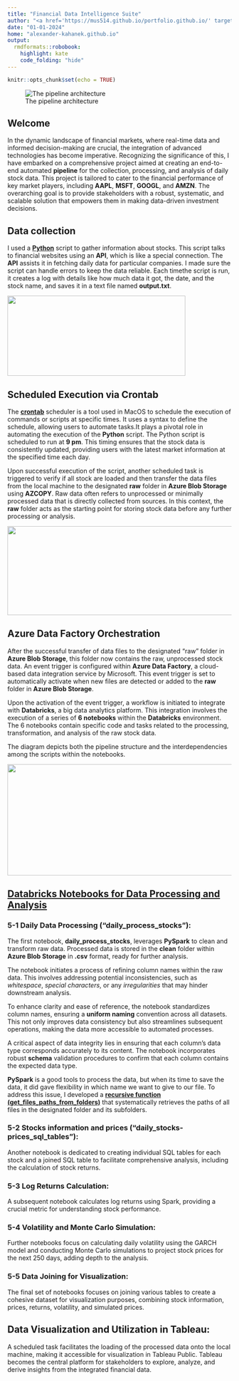 ```yaml
---
title: "Financial Data Intelligence Suite"
author: "<a href='https://mus514.github.io/portfolio.github.io/' target='_blank'>Mustapha Bouhsen"
date: "01-01-2024"
home: "alexander-kahanek.github.io"
output: 
  rmdformats::robobook:
    highlight: kate
    code_folding: "hide"
---
```



```r
knitr::opts_chunk$set(echo = TRUE)
```



![The pipeline architecture](architecture.gif)

## Welcome

In the dynamic landscape of financial markets, where real-time data and informed decision-making are crucial, the integration of advanced technologies has become imperative. Recognizing the significance of this, I have embarked on a comprehensive project aimed at creating an end-to-end automated **pipeline** for the collection, processing, and analysis of daily stock data. This project is tailored to cater to the financial performance of key market players, including **AAPL**, **MSFT**, **GOOGL**, and **AMZN**. The overarching goal is to provide stakeholders with a robust, systematic, and scalable solution that empowers them in making data-driven investment decisions.


## Data collection

I used a [**Python**](https://github.com/mus514/ML_Pipeline_Hub/blob/main/azure_api_daily_load.py) script to gather information about stocks. This script talks to financial websites using an **API**, which is like a special connection. The **API** assists it in fetching daily data for particular companies. I made sure the script can handle errors to keep the data reliable. Each timethe script is run, it creates a log with details like how much data it got, the date, and the stock name, and saves it in a text file named **output.txt**.

![](log.png){width="400" height="180"}



## Scheduled Execution via Crontab


The [**crontab**](https://crontab.guru) scheduler is a tool used in MacOS to schedule the execution of commands or scripts at specific times. It uses a syntax to define the schedule, allowing users to automate tasks.It plays a pivotal role in automating the execution of the **Python** script. The Python script is scheduled to run at **9 pm**. This timing ensures that the stock data is consistently updated, providing users with the latest market information at the specified time each day.

Upon successful execution of the script, another scheduled task is triggered to verify if all stock are loaded and then transfer the data files from the local machine to the designated **raw** folder in **Azure Blob Storage** using **AZCOPY**. Raw data often refers to unprocessed or minimally processed data that is directly collected from sources. In this context, the **raw** folder acts as the starting point for storing stock data before any further processing or analysis.

![](blob.png){width="700" height="200"}


## Azure Data Factory Orchestration

After the successful transfer of data files to the designated "raw" folder in **Azure Blob Storage**, this folder now contains the raw, unprocessed stock data. An event trigger is configured within **Azure Data Factory**, a cloud-based data integration service by Microsoft. This event trigger is set to automatically activate when new files are detected or added to the **raw** folder in **Azure Blob Storage**.

Upon the activation of the event trigger, a workflow is initiated to integrate with **Databricks**, a big data analytics platform. This integration involves the execution of a series of **6 notebooks** within the **Databricks** environment. The 6 notebooks contain specific code and tasks related to the processing, transformation, and analysis of the raw stock data.

The diagram depicts both the pipeline structure and the interdependencies among the scripts within the notebooks.

![](factory.png){width="700" height="250"}


## [Databricks Notebooks for Data Processing and Analysis](https://github.com/mus514/ML_Pipeline_Hub/tree/main/Daily-process_Notebooks)

### 5-1 Daily Data Processing ("daily_process_stocks"):

The first notebook, **daily_process_stocks**,  leverages **PySpark** to clean and transform raw data. Processed data is stored in the **clean** folder within **Azure Blob Storage** in **.csv** format, ready for further analysis.

The notebook initiates a process of refining column names within the raw data. This involves addressing potential inconsistencies, such as *whitespace*, *special characters*, or any *irregularities* that may hinder downstream analysis.

To enhance clarity and ease of reference, the notebook standardizes column names, ensuring a **uniform naming** convention across all datasets. This not only improves data consistency but also streamlines subsequent operations, making the data more accessible to automated processes.

A critical aspect of data integrity lies in ensuring that each column's data type corresponds accurately to its content. The notebook incorporates robust **schema** validation procedures to confirm that each column contains the expected data type.


**PySpark** is a good tools to process the data, but when its time to save the data, it did gave flexibility in which name we want to give to our file. To address this issue, I developed a [**recursive function (get_files_paths_from_folders)**](https://github.com/mus514/ML_Pipeline_Hub/blob/main/library/daily_utilities.ipynb) that systematically retrieves the paths of all files in the designated folder and its subfolders.

### 5-2 Stocks information and prices ("daily_stocks-prices_sql_tables"):

Another notebook is dedicated to creating individual SQL tables for each stock and a joined SQL table to facilitate comprehensive analysis, including the calculation of stock returns.

### 5-3 Log Returns Calculation:
A subsequent notebook calculates log returns using Spark, providing a crucial metric for understanding stock performance.

### 5-4 Volatility and Monte Carlo Simulation:
Further notebooks focus on calculating daily volatility using the GARCH model and conducting Monte Carlo simulations to project stock prices for the next 250 days, adding depth to the analysis.

### 5-5 Data Joining for Visualization:
The final set of notebooks focuses on joining various tables to create a cohesive dataset for visualization purposes, combining stock information, prices, returns, volatility, and simulated prices.



## Data Visualization and Utilization in Tableau:
A scheduled task facilitates the loading of the processed data onto the local machine, making it accessible for visualization in Tableau Public. Tableau becomes the central platform for stakeholders to explore, analyze, and derive insights from the integrated financial data.
















